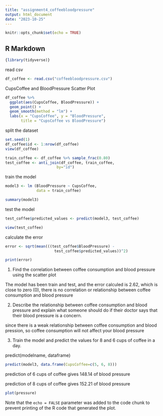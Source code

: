 ---
title: "assignment4_coffeebloodpressure"
output: html_document
date: "2023-10-25"
---

```{r setup, include=FALSE}
knitr::opts_chunk$set(echo = TRUE)
```

## R Markdown

```{r}
{library(tidyverse)}
```


read csv
```{r}
df_coffee <- read.csv("coffeebloodpressure.csv")
```

CupsCoffee and BloodPressure Scatter Plot
```{r}
df_coffee %>% 
  ggplot(aes(CupsCoffee, BloodPressure)) +
  geom_point() +
  geom_smooth(method = "lm") +
  labs(x = "CupsCoffee", y = "BloodPressure",
       title = "CupsCoffee vs BloodPressure")
```

split the dataset
```{r}
set.seed(1)
df_coffee$id <- 1:nrow(df_coffee)
view(df_coffee)
```

```{r}
train_coffee <- df_coffee %>% sample_frac(0.80)
test_coffee <- anti_join(df_coffee, train_coffee,
                       by="id")
```


train the model

```{r}
model3 <- lm (BloodPressure ~ CupsCoffee, 
              data = train_coffee)
```

```{r}
summary(model3)
```



test the model

```{r}
test_coffee$predicted_values <- predict(model3, test_coffee)

```

```{r}
view(test_coffee)
```

calculate the error

```{r}
error <- sqrt(mean(((test_coffee$BloodPressure) -
                      test_coffee$predicted_values))^2)
```

```{r}
print(error)
```



1. Find the correlation between coffee consumption and blood pressure using the scatter plot

The model has been train and test, and the error calculed is 2.62, which is close to zero (0), there is no correlation or relationship between coffee consumption and blood pressure

2. Describe the relationship between coffee consumption and blood pressure and explain what someone should do if their doctor says that their blood pressure is a concern.

since there is a weak relationship between coffee consumption and blood pression, so coffee consumption will not affect your blood pressure

3. Train the model and predict the values for 8 and 6 cups of coffee in a day.

predict(modelname, dataframe)

```{r}
predict(model3, data.frame(CupsCoffee=c(5, 6, 8)))
```
prediction of 6 cups of coffee gives 148.14 of blood pressure

prediction of 8 cups of coffee gives 152.21 of blood pressure


```{r pressure, echo=FALSE}
plot(pressure)
```

Note that the `echo = FALSE` parameter was added to the code chunk to prevent printing of the R code that generated the plot.
